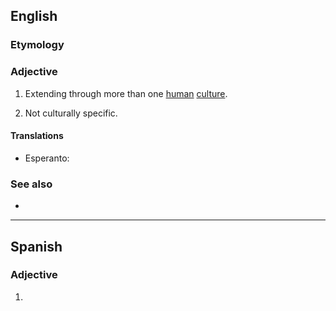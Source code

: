 ==English==

===Etymology===
{{prefix|en|trans|cultural}}

===Adjective===
{{head|en|adjective}}

# {{lb|en|sociology|anthropology}} Extending through more than one [[human]] [[culture]].
# Not culturally specific.

====Translations====
{{trans-top|extending through more than one human culture}}
{{trans-mid}}
{{trans-bottom}}

{{trans-top|not culturally specific}}
{{trans-mid}}
{{trans-bottom}}

{{checktrans-top}}
* Esperanto: {{t-check|eo|transkultura}}
{{trans-mid}}
{{trans-bottom}}

===See also===
* {{l|en|multicultural}}
----

==Spanish==

===Adjective===
{{es-adj|pl=transculturales}}

# {{l|en|transcultural}}
